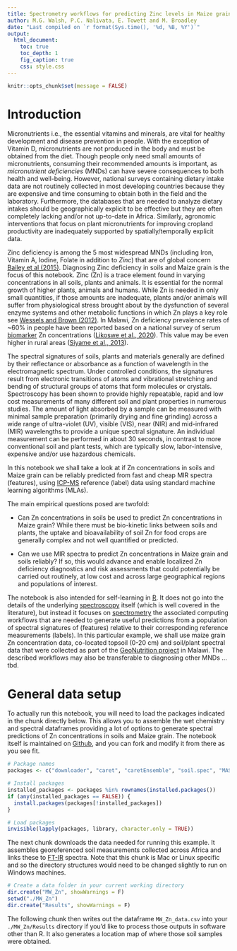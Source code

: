 ```yaml
---
title: Spectrometry workflows for predicting Zinc levels in Maize grain and soils
author: M.G. Walsh, P.C. Nalivata, E. Towett and M. Broadley
date: "Last compiled on `r format(Sys.time(), '%d, %B, %Y')`"
output:
  html_document:
    toc: true
    toc_depth: 1
    fig_caption: true
    css: style.css
---
```


```r
knitr::opts_chunk$set(message = FALSE)
```

# Introduction

Micronutrients i.e., the essential vitamins and minerals, are vital for healthy development and disease prevention in people. With the exception of Vitamin D, micronutrients are not produced in the body and must be obtained from the diet. Though people only need small amounts of micronutrients, consuming their recommended amounts is important, as *micronutrient deficiencies* (MNDs) can have severe consequences to both health and well-being. However, national surveys containing dietary intake data are not routinely collected in most developing countries because they are expensive and time consuming to obtain both in the field and the laboratory. Furthermore, the databases that are needed to analyze dietary intakes should be geographically explicit to be effective but they are often completely lacking and/or not up-to-date in Africa. Similarly, agronomic interventions that focus on plant micronutrients for improving cropland productivity are inadequately supported by spatially/temporally explicit data.

Zinc deficiency is among the 5 most widespread MNDs (including Iron, Vitamin A, Iodine, Folate in addition to *Zinc*) that are of global concern [Bailey et al (2015)](https://doi.org/10.1159/000371618). Diagnosing Zinc deficiency in soils and Maize grain is the focus of this notebook. Zinc (Zn) is a trace element found in varying concentrations in all soils, plants and animals. It is essential for the normal growth of higher plants, animals and humans. While Zn is needed in only small quantities, if those amounts are inadequate, plants and/or animals will suffer from physiological stress brought about by the dysfunction of several enzyme systems and other metabolic functions in which Zn plays a key role see [Wessels and Brown (2012)](https://journals.plos.org/plosone/article?id=10.1371/journal.pone.0050568). In Malawi, Zn deficiency prevalence rates of ~60% in people have been reported based on a national survey of serum [biomarker](https://en.wikipedia.org/wiki/Biomarker) Zn concentrations ([Likoswe et al., 2020](https://doi.org/10.3390/nu12061563)). This value may be even higher in rural areas ([Siyame et al., 2013](https://doi.org/10.1024/0300-9831/a000158)).

The spectral signatures of soils, plants and materials generally are defined by their reflectance or absorbance as a function of wavelength in the electromagnetic spectrum. Under controlled conditions, the signatures result from electronic transitions of atoms and vibrational stretching and bending of structural groups of atoms that form molecules or crystals. Spectroscopy has been shown to provide highly repeatable, rapid and low cost measurements of many different soil and plant properties in numerous studies. The amount of light absorbed by a sample can be measured with minimal sample preparation (primarily drying and fine grinding) across a wide range of ultra-violet (UV), visible (VIS), near (NIR) and mid-infrared (MIR) wavelengths to provide a unique spectral signature. An individual measurement can be performed in about 30 seconds, in contrast to more conventional soil and plant tests, which are typically slow, labor-intensive, expensive and/or use hazardous chemicals. 

In this notebook we shall take a look at if Zn concentrations in soils and Maize grain can be reliably predicted from fast and cheap MIR spectra (features), using [ICP-MS](https://en.wikipedia.org/wiki/Inductively_coupled_plasma_mass_spectrometry) reference (label) data using standard machine learning algorithms (MLAs).

The main empirical questions posed are twofold:

* Can Zn concentrations in soils be used to predict Zn concentrations in Maize grain? While there must be bio-kinetic links between soils and plants, the uptake and bioavailability of soil Zn for food crops are generally complex and not well quantified or predicted. 

* Can we use MIR spectra to predict Zn concentrations in Maize grain and soils reliably? If so, this would advance and enable localized Zn deficiency diagnostics and risk assessments that could potentially be carried out routinely, at low cost and across large geographical regions and populations of interest. 

The notebook is also intended for self-learning in [R](https://www.r-project.org/). It does not go into the details of the underlying [spectroscopy](https://en.wikipedia.org/wiki/Spectroscopy) itself (which is well covered in the literature), but instead it focuses on [spectrometry](https://en.wikipedia.org/wiki/Spectrophotometry) the associated computing workflows that are needed to generate useful predictions from a population of spectral signatures of (features) relative to their corresponding reference measurements (labels). In this particular example, we shall use maize grain Zn concentration data, co-located topsoil (0-20 cm) and soil/plant spectral data that were collected as part of the [GeoNutrition project](http://www.geonutrition.com) in Malawi. The described workflows may also be transferable to diagnosing other MNDs ... tbd.

# General data setup

To actually run this notebook, you will need to load the packages indicated in the chunk directly below. This allows you to assemble the wet chemistry and spectral dataframes providing a lot of options to generate spectral predictions of Zn concentrations in soils and Maize grain. The notebook itself is maintained on [Github](https://github.com/mgwalsh/Bioavailability/blob/master/Zn_preds.Rmd), and you can fork and modify it from there as you see fit.

```r
# Package names
packages <- c("downloader", "caret", "caretEnsemble", "soil.spec", "MASS", "pls", "glmnet", "randomForest", "xgboost", "Cubist", "quantreg", "leaflet", "htmlwidgets", "plyr", "dplyr", "doParallel")

# Install packages
installed_packages <- packages %in% rownames(installed.packages())
if (any(installed_packages == FALSE)) {
  install.packages(packages[!installed_packages])
}

# Load packages
invisible(lapply(packages, library, character.only = TRUE))
```

The next chunk downloads the data needed for running this example. It assembles georeferenced soil measurements collected across Africa and links these to [FT-IR](https://www.bruker.com/en/products-and-solutions/infrared-and-raman/ft-ir-routine-spectrometer/alpha-ii-compact-ft-ir-spectrometer.html) spectra. Note that this chunk is Mac or Linux specific and so the directory structures would need to be changed slightly to run on Windows machines.

```r
# Create a data folder in your current working directory
dir.create("MW_Zn", showWarnings = F)
setwd("./MW_Zn")
dir.create("Results", showWarnings = F)
```

The following chunk then writes out the dataframe `MW_Zn_data.csv` into your `./MW_Zn/Results` directory if you'd like to process those outputs in software other than R. It also generates a location map of where those soil samples were obtained.

